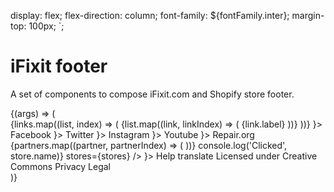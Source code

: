 
<Meta title="Footer" />

   display: flex;
   flex-direction: column;
   font-family: ${fontFamily.inter};
   margin-top: 100px;
`;

# iFixit footer

A set of components to compose iFixit.com and Shopify store footer.

<Canvas>
   <Story name="Default footer">
      {(args) => (
         <DemoPage>
            <Footer>
               <Grid
                  templateColumns={{ base: '1fr', sm: 'repeat(3, 1fr)', lg: 'repeat(4, 1fr)' }}
                  gap={space[4]}
                  paddingX={{
                     base: space[5],
                     sm: space[7],
                  }}
                  paddingY={space[7]}
               >
                  {links.map((list, index) => (
                     <FooterList key={index}>
                        {list.map((link, linkIndex) => (
                           <FooterListItem key={linkIndex}>
                              <Link href={link.url} fontWeight={fontWeight.bold}>
                                 {link.label}
                              </Link>
                           </FooterListItem>
                        ))}
                     </FooterList>
                  ))}
                  <FooterList>
                     <FooterListItem>
                        <Link href="#" prefix={<FacebookLogo />}>
                           Facebook
                        </Link>
                     </FooterListItem>
                     <FooterListItem>
                        <Link href="#" prefix={<TwitterLogo />}>
                           Twitter
                        </Link>
                     </FooterListItem>
                     <FooterListItem>
                        <Link href="#" prefix={<InstagramLogo />}>
                           Instagram
                        </Link>
                     </FooterListItem>
                     <FooterListItem>
                        <Link href="#" prefix={<YoutubeLogo />}>
                           Youtube
                        </Link>
                     </FooterListItem>
                     <FooterListItem>
                        <Link href="#" prefix={<RepairOrgLogo />}>
                           Repair.org
                        </Link>
                     </FooterListItem>
                  </FooterList>
                  <GridItem
                     columnEnd={{ sm: 'span 3', lg: 'auto' }}
                     marginTop={{ base: space[6], lg: 'unset' }}
                     justify="center"
                  >
                     <Grid templateColumns="repeat(3, 1fr)" gap={space[4]}>
                        {partners.map((partner, partnerIndex) => (
                           <Link href="#" key={partnerIndex}>
                              <FooterPartner alt={partner.name} source={partner.logo} />
                           </Link>
                        ))}
                     </Grid>
                  </GridItem>
               </Grid>
               <Divider />
               <Grid
                  templateColumns={{ base: '1fr', lg: 'repeat(2, 1fr)' }}
                  gap={space[4]}
                  paddingX={{ base: space[5], sm: space[7] }}
                  paddingY={space[5]}
               >
                  <GridItem justify={{ base: 'start', sm: 'center', lg: 'start' }}>
                     <Stack
                        direction={{ base: 'column', sm: 'row' }}
                        spacing={{ base: space[2], sm: space[8] }}
                     >
                        <StoreMenu
                           initialStoreCode="US"
                           label="Region"
                           onChange={(store) => console.log('Clicked', store.name)}
                           stores={stores}
                        />
                        <Link href="#" suffix={<Globe />}>
                           Help translate
                        </Link>
                     </Stack>
                  </GridItem>
                  <GridItem justify={{ base: 'start', sm: 'center', lg: 'end' }} align="center">
                     <Stack
                        align="stretch"
                        direction={{ base: 'column', sm: 'row' }}
                        spacing={{ base: space[2], sm: space[4] }}
                     >
                        <Link href="#">Licensed under Creative Commons</Link>
                        <Divider
                           orientation={DividerOrientation.Vertical}
                           display={{ base: 'none', sm: 'block' }}
                        />
                        <Link href="#">Privacy</Link>
                        <Divider
                           orientation={DividerOrientation.Vertical}
                           display={{ base: 'none', sm: 'block' }}
                        />
                        <Link href="#">Legal</Link>
                     </Stack>
                  </GridItem>
               </Grid>
            </Footer>
         </DemoPage>
      )}
   </Story>
</Canvas>

